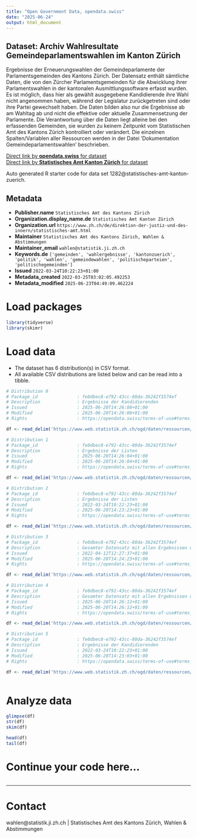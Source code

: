 ```yaml
---
title: "Open Government Data, opendata.swiss"
date: "2025-06-24"
output: html_document
---
```


## Dataset: Archiv Wahlresultate Gemeindeparlamentswahlen im Kanton Zürich

Ergebnisse der Erneuerungswahlen der Gemeindeparlamente der Parlamentsgemeinden des Kantons Zürich. Der Datensatz enthält sämtliche Daten, die von den Zürcher Parlamentsgemeinden für die Abwicklung ihrer Parlamentswahlen in der kantonalen Ausmittlungssoftware erfasst wurden.
Es ist möglich, dass hier als gewählt ausgegebene Kandidierende ihre Wahl nicht angenommen haben, während der Legislatur zurückgetreten sind oder ihre Partei gewechselt haben. Die Daten bilden also nur die Ergebnisse ab am Wahltag ab und nicht die effektive oder aktuelle Zusammensetzung der Parlamente.
Die Verantwortung über die Daten liegt alleine bei den erfassenden Gemeinden, sie wurden zu keinem Zeitpunkt vom Statistischen Amt des Kantons Zürich kontrolliert oder verändert.
Die einzelnen Spalten/Variablen aller Ressourcen werden in der Datei 'Dokumentation Gemeindeparlamentswahlen' beschrieben.

[Direct link by **opendata.swiss** for dataset](https://opendata.swiss/de/dataset/archiv-wahlresultate-gemeindeparlamente-im-kanton-zurich)<br>
[Direct link by **Statistisches Amt Kanton Zürich** for dataset](https://www.zh.ch/de/politik-staat/wahlen-abstimmungen/gemeindewahlen.html)

Auto generated R starter code for data set 1282@statistisches-amt-kanton-zuerich.

## Metadata

- **Publisher.name** `Statistisches Amt des Kantons Zürich`
- **Organization.display_name.de** `Statistisches Amt Kanton Zürich`
- **Organization.url** `https://www.zh.ch/de/direktion-der-justiz-und-des-innern/statistisches-amt.html`
- **Maintainer** `Statistisches Amt des Kantons Zürich, Wahlen & Abstimmungen`
- **Maintainer_email** `wahlen@statistik.ji.zh.ch`
- **Keywords.de** `['gemeinden', 'wahlergebnisse', 'kantonzuerich', 'politik', 'wahlen', 'gemeindewahlen', 'politischeparteien', 'politischegemeinden']`
- **Issued** `2022-03-24T10:22:23+01:00`
- **Metadata_created** `2022-03-25T03:02:05.492253`
- **Metadata_modified** `2025-06-23T04:49:09.462224`


# Load packages

```r

library(tidyverse)
library(skimr)

```

# Load data

-   The dataset has 6 distribution(s) in CSV format.
-   All available CSV distributions are listed below and can be read into a tibble.

```r

# Distribution 0
# Package_id               : fe0dbec8-e792-43cc-80da-36242f3574ef
# Description              : Ergebnisse der Kandidierenden
# Issued                   : 2025-06-20T14:26:08+01:00
# Modified                 : 2025-06-20T14:26:08+01:00
# Rights                   : https://opendata.swiss/terms-of-use#terms_open

df <- read_delim('https://www.web.statistik.zh.ch/ogd/daten/ressourcen/KTZH_00001282_00006364.csv')

# Distribution 1
# Package_id               : fe0dbec8-e792-43cc-80da-36242f3574ef
# Description              : Ergebnisse der Listen
# Issued                   : 2025-06-20T14:26:04+01:00
# Modified                 : 2025-06-20T14:26:04+01:00
# Rights                   : https://opendata.swiss/terms-of-use#terms_open

df <- read_delim('https://www.web.statistik.zh.ch/ogd/daten/ressourcen/KTZH_00001282_00006365.csv')

# Distribution 2
# Package_id               : fe0dbec8-e792-43cc-80da-36242f3574ef
# Description              : Ergebnisse der Listen
# Issued                   : 2022-03-24T10:22:23+01:00
# Modified                 : 2025-06-20T14:23:23+01:00
# Rights                   : https://opendata.swiss/terms-of-use#terms_by

df <- read_delim('https://www.web.statistik.zh.ch/ogd/daten/ressourcen/KTZH_00001282_00002420.csv')

# Distribution 3
# Package_id               : fe0dbec8-e792-43cc-80da-36242f3574ef
# Description              : Gesamter Datensatz mit allen Ergebnissen und Informationen, inklusive Stimmen und Sitze aller Kandidierenden und Listen
# Issued                   : 2022-04-12T12:27:37+01:00
# Modified                 : 2025-06-20T14:24:23+01:00
# Rights                   : https://opendata.swiss/terms-of-use#terms_by

df <- read_delim('https://www.web.statistik.zh.ch/ogd/daten/ressourcen/KTZH_00001282_00002438.csv')

# Distribution 4
# Package_id               : fe0dbec8-e792-43cc-80da-36242f3574ef
# Description              : Gesamter Datensatz mit allen Ergebnissen und Informationen, inklusive Stimmen und Sitze aller Kandidierenden und Listen
# Issued                   : 2025-06-20T14:26:12+01:00
# Modified                 : 2025-06-20T14:26:12+01:00
# Rights                   : https://opendata.swiss/terms-of-use#terms_open

df <- read_delim('https://www.web.statistik.zh.ch/ogd/daten/ressourcen/KTZH_00001282_00006363.csv')

# Distribution 5
# Package_id               : fe0dbec8-e792-43cc-80da-36242f3574ef
# Description              : Ergebnisse der Kandidierenden
# Issued                   : 2022-03-24T10:22:23+01:00
# Modified                 : 2025-06-20T14:23:03+01:00
# Rights                   : https://opendata.swiss/terms-of-use#terms_by

df <- read_delim('https://www.web.statistik.zh.ch/ogd/daten/ressourcen/KTZH_00001282_00002418.csv')



```

# Analyze data

```r

glimpse(df)
str(df)
skim(df)

head(df)
tail(df)

```

# Continue your code here...

```r

```

------------------------------------------------------------------------

# Contact

wahlen@statistik.ji.zh.ch | Statistisches Amt des Kantons Zürich, Wahlen & Abstimmungen
